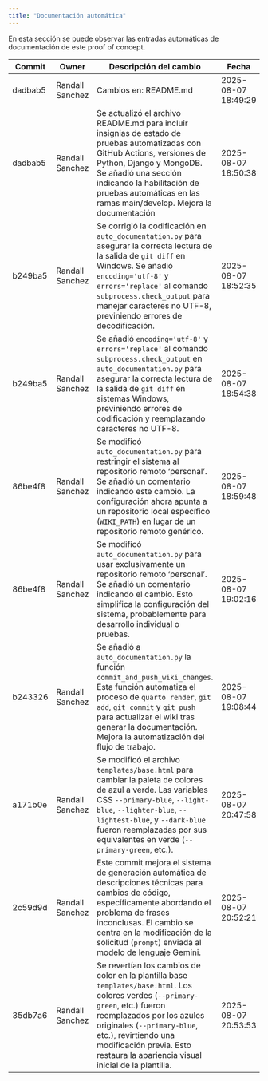 ```yaml
---
title: "Documentación automática"
---
```


En esta sección se puede observar las entradas automáticas de documentación de este proof of concept.

| Commit             | Owner       | Descripción del cambio | Fecha|
|--------------------|-------------|------------------------|------|
|dadbab5|Randall Sanchez|Cambios en: README.md|2025-08-07 18:49:29|
|dadbab5|Randall Sanchez|Se actualizó el archivo README.md para incluir insignias de estado de pruebas automatizadas con GitHub Actions,  versiones de Python, Django y MongoDB.  Se añadió una sección indicando la habilitación de pruebas automáticas en las ramas main/develop.  Mejora la documentación|2025-08-07 18:50:38|
|b249ba5|Randall Sanchez|Se corrigió la codificación en `auto_documentation.py` para asegurar la correcta lectura de la salida de `git diff` en Windows.  Se añadió `encoding='utf-8'` y `errors='replace'` al comando `subprocess.check_output` para manejar caracteres no UTF-8, previniendo errores de decodificación.|2025-08-07 18:52:35|
|b249ba5|Randall Sanchez|Se añadió `encoding='utf-8'` y `errors='replace'` al comando `subprocess.check_output` en `auto_documentation.py` para asegurar la correcta lectura de la salida de `git diff` en sistemas Windows, previniendo errores de codificación y reemplazando caracteres no UTF-8.|2025-08-07 18:54:38|
|86be4f8|Randall Sanchez|Se modificó `auto_documentation.py` para restringir el sistema al repositorio remoto 'personal'.  Se añadió un comentario indicando este cambio.  La configuración ahora apunta a un repositorio local específico (`WIKI_PATH`) en lugar de un repositorio remoto genérico.|2025-08-07 18:59:48|
|86be4f8|Randall Sanchez|Se modificó `auto_documentation.py` para usar exclusivamente un repositorio remoto 'personal'.  Se añadió un comentario indicando el cambio.  Esto simplifica la configuración del sistema, probablemente para desarrollo individual o pruebas.|2025-08-07 19:02:16|
|b243326|Randall Sanchez|Se añadió a `auto_documentation.py` la función `commit_and_push_wiki_changes`.  Esta función automatiza el proceso de  `quarto render`, `git add`, `git commit` y `git push` para actualizar el wiki tras generar la documentación.  Mejora la automatización del flujo de trabajo.|2025-08-07 19:08:44|
|a171b0e|Randall Sanchez|Se modificó el archivo `templates/base.html` para cambiar la paleta de colores de azul a verde.  Las variables CSS `--primary-blue`, `--light-blue`, `--lighter-blue`, `--lightest-blue`, y `--dark-blue` fueron reemplazadas por sus equivalentes en verde (`--primary-green`, etc.).|2025-08-07 20:47:58|
|2c59d9d|Randall Sanchez|Este commit mejora el sistema de generación automática de descripciones técnicas para cambios de código, específicamente abordando el problema de frases inconclusas.  El cambio se centra en la modificación de la solicitud (`prompt`) enviada al modelo de lenguaje Gemini.|2025-08-07 20:52:21|
|35db7a6|Randall Sanchez|Se revertían los cambios de color en la plantilla base `templates/base.html`.  Los colores verdes (`--primary-green`, etc.) fueron reemplazados por los azules originales (`--primary-blue`, etc.), revirtiendo una modificación previa.  Esto restaura la apariencia visual inicial de la plantilla.|2025-08-07 20:53:53|